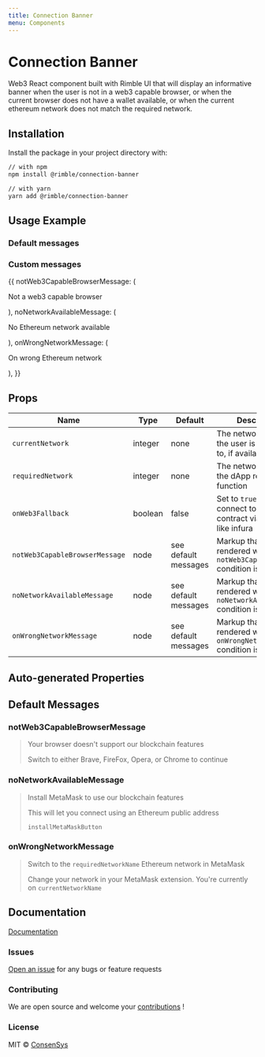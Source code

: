 ```yaml
---
title: Connection Banner
menu: Components
---
```


# Connection Banner

Web3 React component built with Rimble UI that will display an informative banner when the user is not in a web3 capable browser, or when the current browser does not have a wallet available, or when the current ethereum network does not match the required network.

## Installation

Install the package in your project directory with:

```sh
// with npm
npm install @rimble/connection-banner

// with yarn
yarn add @rimble/connection-banner
```

## Usage Example

### Default messages

<Playground>
    <ConnectionBanner
        currentNetwork={3}
        requiredNetwork={1}
        onWeb3Fallback={true}
    />
</Playground>

### Custom messages

<Playground>
<ConnectionBanner
  currentNetwork={1}
  requiredNetwork={3}
  onWeb3Fallback={true}
>
  {{
    notWeb3CapableBrowserMessage: (
      <div>
        <p>Not a web3 capable browser</p>
      </div>
    ),
    noNetworkAvailableMessage: (
      <div>
        <p>No Ethereum network available</p>
      </div>
    ),
    onWrongNetworkMessage: (
      <div>
        <p>On wrong Ethereum network</p>
      </div>
    ),
  }}
</ConnectionBanner>
</Playground>

## Props

| Name                           | Type    | Default              | Description                                                                    |
| ------------------------------ | ------- | -------------------- | ------------------------------------------------------------------------------ |
| `currentNetwork`               | integer | none                 | The network ID that the user is connected to, if available                     |
| `requiredNetwork`              | integer | none                 | The network ID that the dApp requires to function                              |
| `onWeb3Fallback`               | boolean | false                | Set to `true` when you connect to a smart contract via a provider like infura  |
| `notWeb3CapableBrowserMessage` | node    | see default messages | Markup that will be rendered when the `notWeb3CapableBrowser` condition is met |
| `noNetworkAvailableMessage`    | node    | see default messages | Markup that will be rendered when the `noNetworkAvailable` condition is met    |
| `onWrongNetworkMessage`        | node    | see default messages | Markup that will be rendered when the `onWrongNetwork` condition is met        |


## Auto-generated Properties

<Props of={ConnectionBanner} />

## Default Messages

### notWeb3CapableBrowserMessage

> Your browser doesn't support our blockchain features
>
> Switch to either Brave, FireFox, Opera, or Chrome to continue

### noNetworkAvailableMessage

> Install MetaMask to use our blockchain features
>
> This will let you connect using an Ethereum public address
>
> `installMetaMaskButton`

### onWrongNetworkMessage

> Switch to the `requiredNetworkName` Ethereum network in MetaMask
>
> Change your network in your MetaMask extension. You're currently on `currentNetworkName`

## Documentation

[Documentation](https://consensys.github.io/rimble-ui/)

### Issues

[Open an issue](https://github.com/ConsenSys/rimble-web3-components/issues) for any bugs or feature requests

### Contributing

We are open source and welcome your [contributions](https://github.com/ConsenSys/rimble-web3-components/CONTRIBUTIONS.md) !

### License

MIT © [ConsenSys](https://github.com/ConsenSys)


<ConnectionBanner currentNetwork={1} requiredNetwork={3} />